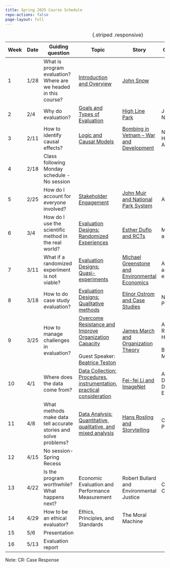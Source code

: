 ```yaml
---
title: Spring 2025 Course Schedule
repo-actions: false
page-layout: full
---
```


| Week | Date   | Guiding question   | Topic     | Story    | Case Study    | Assignment    |
|---|---|-----------|-----------|-----------|-----------|---|
|  1  | 1/28  | What is program evaluation? Where are we headed in this course? | [Introduction and Overview](lecture1.qmd) | [John Snow](/stories/john-snow-and-evidence-based-analysis.qmd) |                                        |               |
|  2  | 2/4 | Why do evaluation?      | [Goals and Types of Evaluation](lecture2.qmd)  | [High Line Park](/stories/high-line-park.qmd)    |  Jobs Plus in NYC | CR1  |
|  3  | 2/11 | How to identify causal effects?        | [Logic and Causal Models](lecture3.qmd)  | [Bombing in Vetnam -- War and Development](/stories/bombing-in-vietnam-war-and-development.qmd)     | Northwest Housing Alternatives | CR2 |
|  4  | 2/18 | Class following Monday schedule - No session |  | |  |   |        
|  5  | 2/25 | How do I account for everyone involved? | [Stakeholder Engagement](lecture4.qmd)  | [John Muir and National Park System](/stories/john-muir-and-national-park.qmd)     | ARPA-E |  CR3 |
|  6  | 3/4 | How do I use the scientific method in the real world?   | [Evaluation Designs: Randomized Experiences](lecture5.qmd)  | [Esther Duflo and RCTs](/stories/esther-duflo-and-rcts.qmd)     | Microfinance and RCT  | CR4 |
|  7  | 3/11 | What if a randomized experiment is not viable?   | [Evaluation Designs: Quasi-experiments](lecture6.qmd)  |  [Michael Greenstone and Environmental Economics](/stories/michael-greenstone-and-environmental-economics.qmd)    | Air Quality and Life-expectancy  | CR5  |
|  8  | 3/18 | How to do case study evaluation?   | [Evaluation Designs: Qualitative methods](lecture7.qmd)  | [Elinor Ostrom and Case Studies](/stories/elinor-ostrom-and-case-studies.qmd) | NYC T&G Programs  |  CR6 |
|  9  | 3/25 | How to manage challenges in evaluation?   | [Overcome Resistance and Improve Organization Capacity](lecture8.qmd)<br><br>Guest Speaker: [Beatrice Teston](/speakers/beatrice-teston.qmd) | [James March and Organization Theory](/stories/james-march-and-organization-theory.qmd) | American Red Cross Haiti Relief<br><br> By Cristian Morales  | CR7 |
|  10  | 4/1 | Where does the data come from?   | [Data Collection: Procedures, instrumentation, practical consideration](lecture9.qmd)  | [Fei-fei Li and ImageNet](/stories/feifei-li-imagenet-and-ai-revolution.qmd)   | AI and Big Data in Development Evaluation | CR8 |
|  11  | 4/8 |  What methods make data tell accurate stories and solve problems?  | [Data Analysis: Quantitative, qualitative, and mixed analysis](lecture10.qmd)  | [Hans Rosling and Storytelling](/stories/hans-rosling-data-visualization-and-storystelling.qmd)  | CUNY SEEK Program | CR9 |
|  12  | 4/15 | No session-Spring Recess   |   |   |  |  |
|  13  | 4/22 | Is the program worthwhile? What happens next?   | Economic Evaluation and Performance Measurement  | Robert Bullard and Environmental Justice  | CBA of EPA Clean Air Act | Proposal, CR10 |
|  14  | 4/29 | How to be an ethical evaluator?   | Ethics, Principles, and Standards  | The Moral Machine  |  |  |
|  15  | 5/6 | Presentation   |   |   |  |  |
|  16  | 5/13 | Evaluation report   |   |   |  |  |

: {.striped .responsive}

Note: CR: Case Response

:::{.content-hidden}
:::
